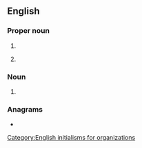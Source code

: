 {{also|bda}}
==English==

===Proper noun===
{{en-proper-noun}}

# {{initialism of|en|{{w|lang=en|British Dental Association}}}}
# {{lb|en|sports}} {{abbreviation of|en|Bermuda}}

===Noun===
{{en-noun}}

# {{lb|en|military}} {{initialism of|en|[[bomb]] [[damage]] [[assessment]]}}

===Anagrams===
* {{anagrams|en|a=abd|ABD|ADB|Abd.|D.B.A.|DAB|DBA|abd.|bad|d/b/a|dab|dba}}

[[Category:English initialisms for organizations‎]]